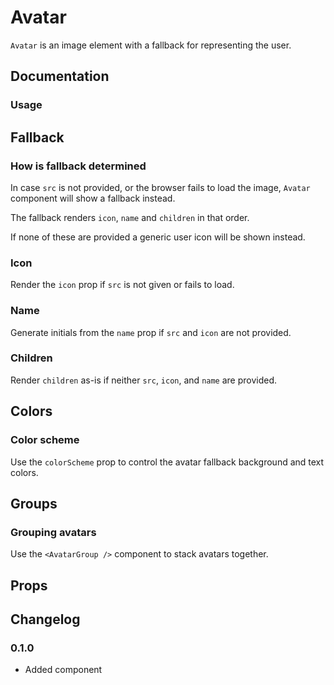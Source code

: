 # Avatar

`Avatar` is an image element with a fallback for representing the user.

## Documentation

### Usage

<ax-demo name="avatar/usage" />

## Fallback

### How is fallback determined

In case `src` is not provided, or the browser fails to load the image, `Avatar` component will show a fallback instead.

The fallback renders `icon`, `name` and `children` in that order.

If none of these are provided a generic user icon will be shown instead.

### Icon

Render the `icon` prop if `src` is not given or fails to load.

<ax-demo name="avatar/fallback-icon-usage" />

### Name

Generate initials from the `name` prop if `src` and `icon` are not provided.

<ax-demo name="avatar/fallback-name-usage" />

### Children

Render `children` as-is if neither `src`, `icon`, and `name` are provided.

<ax-demo name="avatar/fallback-children-usage" />

## Colors

### Color scheme

Use the `colorScheme` prop to control the avatar fallback background and text colors.

<ax-demo name="avatar/color-usage" />

## Groups

### Grouping avatars

Use the `<AvatarGroup />` component to stack avatars together.

<ax-demo name="avatar/group-usage" />

## Props

<ax-props-table component="Avatar" />

<ax-props-table component="AvatarGroup" />

## Changelog

### 0.1.0

- Added component
